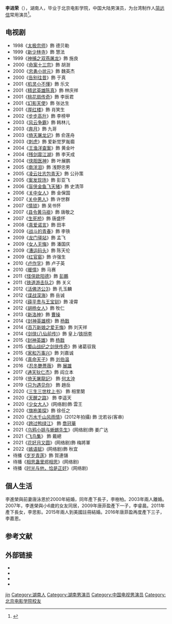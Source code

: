 {{blpsources|time=2014-09-17T13:56:28+00:00}}
{{艺人
| 姓名 = 李进荣
| 类型 = 男演员
| 图片 =
| 图片简介 =
| 图片尺寸 =
| 英文名 =
| 昵称 = 
| 国籍 = {{PRC}}
| 民族 =  汉族
| 籍貫 = {{CHN}}
| 出生日期 = {{birth date and age|mf=yes|1975|3|17}}
| 出生地点 = [[湖南省|湖南省]]
| 职业 = 演员
| 语言 = [[普通话|普通话]]
| 教育程度 = [[北京电影学院|北京电影学院]]表演系
| 配偶 = {{marriage|[[唐泳恩|唐泳恩]]|2000|2003|reason=divorced}}<br>{{marriage|[[唐菲盈|唐菲盈]]|2015}}
| 兒女 = 長子：李樹柏<br>{{birth date and age|2000|6|2}}<br>次子：李睿晨<br>{{birth date and age|2007|2|9}}<br>長女：李思影<br>{{birth date and age|2011|8|7}}<br>幼子：李嘉恩<br>{{birth date and age|2016|11|3}}
| 音乐类型 = 
| 出道日期 = 1998年至今
| 经纪公司 =  [[简远信|简远信]]工作室
| 出道作 =《[[新洛神|新洛神]]》
| 代表作 =
| 網站 =
| 獎項 =
| IMDb = 01420853
}}
{{NoteTA|G1=Show}}
'''李进荣'''（{{bd|1975年|3月17日|catIdx=趙}}），湖南人，毕业于北京电影学院，中国大陆男演员，为台湾制作人[[简远信|简远信]]常用演员<ref>{{Cite web |url=http://yule.sohu.com/20130726/n382650756.shtml |title=《新洛神》卫视热播 李进荣分叉眉惊呆小伙伴 |access-date=2014-09-15 |archive-date=2020-09-27 |archive-url=https://web.archive.org/web/20200927115547/https://yule.sohu.com/20130726/n382650756.shtml |dead-url=no }}</REF>。

== 电视剧 ==
*1998《[[太极宗师|太极宗师]]》飾 德贝勒
*1999《[[新少林寺|新少林寺]]》飾 慧法
*1999《[[神捕之双燕屠龙|神捕之双燕屠龙]]》飾 施良
*2000《[[命案十三宗|命案十三宗]]》飾 胡澍
*2000《[[忠勇小状元|忠勇小状元]]》飾 魏英杰
*2000《[[告别往昔|告别往昔]]》飾 于真
*2001《[[机灵小不懂|机灵小不懂]]》飾 乐文
*2001《[[精武英雄陈真|精武英雄陈真]]》飾 林庆祥
*2001《[[桃花扇传奇|桃花扇传奇]]》飾 李辰君
*2001《[[幻影天使|幻影天使]]》飾 张达生
*2001《[[厚红楼|厚红楼]]》飾 肖笑生
*2002《[[步步高升|步步高升]]》飾 李榜甲
*2003《[[风云争霸|风云争霸]]》飾 韩林儿
*2003《[[奔月|奔月]]》飾 九哥
*2003《[[倚天屠龍記_(2003年電視劇)|倚天屠龙记]]》飾 俞莲舟
*2003《[[刺虎|刺虎]]》飾 爱新觉罗胤禵
*2004《[[王渔洋查案|王渔洋查案]]》飾 黄金叶
*2004《[[残剑震江湖|残剑震江湖]]》飾 李天成
*2004《[[侠胆医神|侠胆医神]]》飾 叶展鹏
*2005《[[南洋泪|南洋泪]]》飾 浅野忠男
*2005《[[凌云壮志包青天|凌云壮志包青天]]》飾 公孙策
*2005《[[案发现场|案发现场]]》飾 彭亚飞
*2006《[[盲侠金鱼飞天猪|盲侠金鱼飞天猪]]》飾 史清萍
*2006《[[关中女人|关中女人]]》飾 金保国
*2007《[[关中男人|关中男人]]》飾 许世群
*2007《[[情锁|情锁]]》飾 吴书怀
*2007《[[县令黄马褂|县令黄马褂]]》飾 唐敬之
*2007《[[生死桥|生死桥]]》飾 唐盛怀
*2008《[[真爱诺言|真爱诺言]]》飾 田丰
*2009《[[战斗的青春|战斗的青春]]》飾 李铁
*2009《[[龙门驿站|龙门驿站]]》飾 孟飞
*2009《[[女人无悔|女人无悔]]》飾 潘国庆
*2009《[[漕运码头_(电视剧)|漕运码头]]》飾 陈天伦
*2009《[[红官窑|红官窑]]》飾 许强生
*2010《[[卢作孚|卢作孚]]》飾 卢子英
*2010《[[暖情|暖情]]》飾 马赛
*2011《[[怪侠欧阳德|怪侠欧阳德]]》飾 [[彭鹏|彭鵬]]
*2011《[[铁道游击队2|铁道游击队2]]》飾 关义
*2012《[[活佛济公3|活佛济公3]]》飾 孔玉麟
*2012《[[谍战深海|谍战深海]]》飾 岳诚
*2012《[[薛平贵与王宝钏_(2012年电视剧)|薛平贵与王宝钏]]》飾 凌霄
*2012《[[胡杨女人|胡杨女人]]》飾 牧仁
*2013《[[新洛神|新洛神]]》飾 [[曹操|曹操]]
*2014《[[封神英雄榜|封神英雄榜]]》飾 [[杨戬|杨戬]]
*2014《[[百万新娘之爱无悔|百万新娘之爱无悔]]》飾 刘天祥
*2014《[[剑侠|剑侠(八仙前传)]]》飾  皇上/[[铁拐李|铁拐李]]
*2015《[[封神英雄|封神英雄]]》飾 [[杨戬|杨戬]]
*2015《[[蜀山战纪之剑侠传奇|蜀山战纪之剑侠传奇]]》飾 诸葛驭我
*2015《[[家和万事兴_(2015年电视剧)|家和万事兴]]》飾 刘嘉诚
*2016《[[真命天子_(中国大陆电视剧)|真命天子]]》飾 [[刘伯温|刘伯温]]
*2016 《[[忍冬艷薔薇|忍冬艷薔薇]]》 飾 [[展雄|展雄]]
*2017《[[通天狄仁杰|通天狄仁杰]]》飾 阎立本
*2019《[[倚天屠龍記_(2019年電視劇)|倚天屠龍記]]》 飾 [[何太沖|何太沖]]
*2019《[[只为遇见你|只为遇见你]]》 飾 趙岳
*2020《[[三生三世枕上书|三生三世枕上书]]》 飾 相里闋 
*2020《[[天醒之路|天醒之路]]》 飾 李遥天
*2020《[[少女大人|少女大人]]》(网络剧)飾 雲王
*2020《[[旗袍美探|旗袍美探]]》飾 徐任之
*2020《[[万水千山风雨情|万水千山风雨情]]》(2012年拍攝) 飾 沈若谷(客串)
*2020《[[跨过鸭绿江|跨过鸭绿江]]》 飾 [[喬冠華|喬冠華]]
*2021《[[乌鸦小姐与蜥蜴先生|乌鸦小姐与蜥蜴先生]]》(网络剧)飾 姜广达
*2021《[[飞鸟集_(电视剧)|飞鸟集]]》 飾 戴總
*2021《[[花好月又圆|花好月又圆]]》(网络剧)飾 梅將軍
*2022《[[嫣语赋|嫣语赋]]》(网络剧)飾 秋宜
*待播《[[岁岁青莲|岁岁青莲]]》飾 賀連儲
*待播《[[相思蛊里烬相思|相思蛊里烬相思]]》(网络剧)
*待播《[[时光与他，恰是正好|时光与他，恰是正好]]》(网络剧)

== 個人生活 ==
李進榮與前妻唐泳恩於2000年結婚，同年產下長子，李樹柏。2003年兩人離婚。2007年，李進榮與小6歲的女友同居，2009年唐菲盈產下一子，李睿晨。2011年產下長女，李思影。2015年兩人到美國註冊結婚。2016年唐菲盈再度產下三子，李嘉恩。

== 参考文献 ==
{{Reflist}}

== 外部链接 ==
* {{Sinaweibo|2633633675}}
* {{IMDb name|1420853}}
* {{douban people}}
* {{Mtime people|1283488}}

{{DEFAULTSORT:Li jinrong}}
[[Category:李姓|jin]]
[[Category:湖南人|Category:湖南人]]
[[Category:湖南男演员|Category:湖南男演员]]
[[Category:中国电视男演员|Category:中国电视男演员]]
[[Category:北京电影学院校友|Category:北京电影学院校友]]